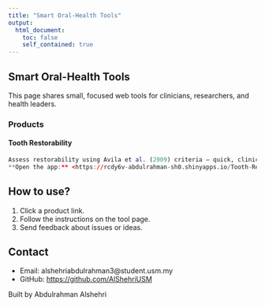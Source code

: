 ```yaml
---
title: "Smart Oral-Health Tools"
output:
  html_document:
    toc: false
    self_contained: true
---
```


## Smart Oral-Health Tools

This page shares small, focused web tools for clinicians, researchers, and health leaders.

### Products

#### Tooth Restorability 
```r
Assess restorability using Avila et al. (2009) criteria — quick, clinic-friendly scoring.  
**Open the app:** <https://rcdy6v-abdulrahman-sh0.shinyapps.io/Tooth-Restorability_App/>
```



## How to use?
1. Click a product link.  
2. Follow the instructions on the tool page.  
3. Send feedback about issues or ideas.

## Contact
- Email: alshehriabdulrahman3@student.usm.my  
- GitHub: <https://github.com/AlShehriUSM>

Built by Abdulrahman Alshehri
